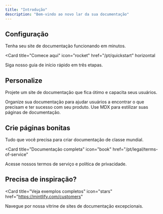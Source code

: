 ```yaml
---
title: "Introdução"
description: "Bem-vindo ao novo lar da sua documentação"
---
```


## Configuração

Tenha seu site de documentação funcionando em minutos.

<Card
  title="Comece aqui"
  icon="rocket"
  href="/pt/quickstart"
  horizontal
>
  Siga nosso guia de início rápido em três etapas.
</Card>

## Personalize

Projete um site de documentação que fica ótimo e capacita seus usuários.

<Columns cols={2}>
  <Card
    title="Configurar navegação"
    icon="map"
    href="/pt/essentials/navigation"
  >
    Organize sua documentação para ajudar usuários a encontrar o que precisam e ter sucesso com seu produto.
  </Card>
  <Card
    title="Escrever com MDX"
    icon="pen-fancy"
    href="/pt/essentials/markdown"
  >
    Use MDX para estilizar suas páginas de documentação.
  </Card>
</Columns>

## Crie páginas bonitas

Tudo que você precisa para criar documentação de classe mundial.

<Card
  title="Documentação completa"
  icon="book"
  href="/pt/legal/terms-of-service"
>
  Acesse nossos termos de serviço e política de privacidade.
</Card>

## Precisa de inspiração?

<Card
  title="Veja exemplos completos"
  icon="stars"
  href="https://mintlify.com/customers"
>
  Navegue por nossa vitrine de sites de documentação excepcionais.
</Card>